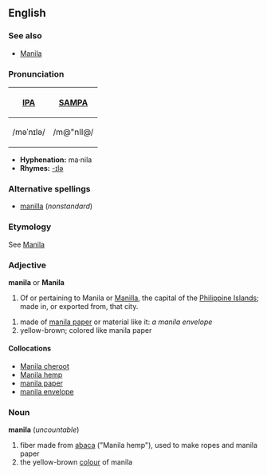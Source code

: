 {{wikipedia}}
==English==
===See also===
*[[Manila]]
===Pronunciation===
{| border=1 cellpadding=5
! [[w:International Phonetic Alphabet|IPA]] !! [[w:SAMPA|SAMPA]]
|-
| /məˈnɪlə/ || /m@"nIl@/
|}

*'''Hyphenation:''' ma·nila
*'''Rhymes:''' [[Rhymes:English:-ɪlə|-ɪlə]]

===Alternative spellings===
*[[manilla]] (''nonstandard'')

===Etymology===
See [[Manila]]

===Adjective===
'''manila''' or '''Manila'''
# Of or pertaining to Manila or [[Manilla]], the capital of the [[Philippine Islands]]; made in, or exported from, that city.
<!-- webster 1913 -->
# made of [[manila paper]] or material like it: ''a manila envelope''
# yellow-brown; colored like manila paper

====Collocations====
*[[Manila cheroot]]
*[[Manila hemp]]
*[[manila paper]]
*[[manila envelope]]

===Noun===
'''manila''' (''uncountable'')
# fiber made from [[abaca]] ("Manila hemp"), used to make ropes and manila paper
# the yellow-brown [[colour]] of manila